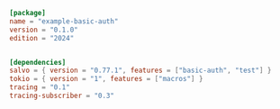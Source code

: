 ```toml  title="basic-auth/Cargo.toml"
[package]
name = "example-basic-auth"
version = "0.1.0"
edition = "2024"


[dependencies]
salvo = { version = "0.77.1", features = ["basic-auth", "test"] }
tokio = { version = "1", features = ["macros"] }
tracing = "0.1"
tracing-subscriber = "0.3"

```